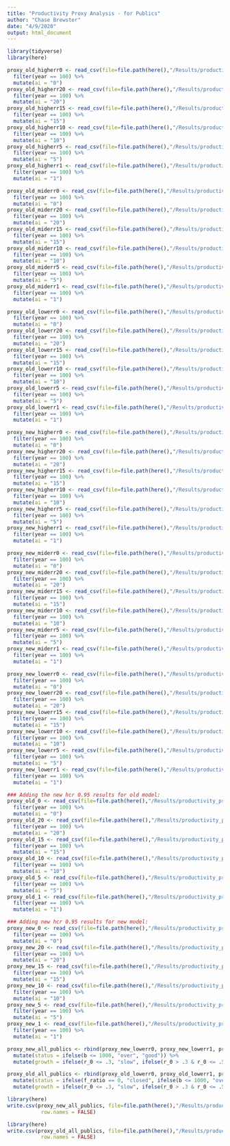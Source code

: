 ```yaml
---
title: "Productivity Proxy Analysis - for Publics"
author: "Chase Brewster"
date: "4/9/2020"
output: html_document
---
```


```r
library(tidyverse)
library(here)

proxy_old_higherr0 <- read_csv(file=file.path(here(),"/Results/productivity_proxy/for_publics/old_model/higherror/proxy_old_higherr0.csv")) %>% 
  filter(year == 100) %>% 
  mutate(ai = "0")
proxy_old_higherr20 <- read_csv(file=file.path(here(),"/Results/productivity_proxy/for_publics/old_model/higherror/proxy_old_higherr20.csv")) %>% 
  filter(year == 100) %>% 
  mutate(ai = "20")
proxy_old_higherr15 <- read_csv(file=file.path(here(),"/Results/productivity_proxy/for_publics/old_model/higherror/proxy_old_higherr15.csv")) %>% 
  filter(year == 100) %>% 
  mutate(ai = "15")
proxy_old_higherr10 <- read_csv(file=file.path(here(),"/Results/productivity_proxy/for_publics/old_model/higherror/proxy_old_higherr10.csv")) %>% 
  filter(year == 100) %>% 
  mutate(ai = "10")
proxy_old_higherr5 <- read_csv(file=file.path(here(),"/Results/productivity_proxy/for_publics/old_model/higherror/proxy_old_higherr5.csv")) %>% 
  filter(year == 100) %>% 
  mutate(ai = "5")
proxy_old_higherr1 <- read_csv(file=file.path(here(),"/Results/productivity_proxy/for_publics/old_model/higherror/proxy_old_higherr1.csv")) %>% 
  filter(year == 100) %>% 
  mutate(ai = "1")

proxy_old_miderr0 <- read_csv(file=file.path(here(),"/Results/productivity_proxy/for_publics/old_model/miderror/proxy_old_miderr0.csv")) %>% 
  filter(year == 100) %>% 
  mutate(ai = "0")
proxy_old_miderr20 <- read_csv(file=file.path(here(),"/Results/productivity_proxy/for_publics/old_model/miderror/proxy_old_miderr20.csv")) %>% 
  filter(year == 100) %>% 
  mutate(ai = "20")
proxy_old_miderr15 <- read_csv(file=file.path(here(),"/Results/productivity_proxy/for_publics/old_model/miderror/proxy_old_miderr15.csv")) %>% 
  filter(year == 100) %>% 
  mutate(ai = "15")
proxy_old_miderr10 <- read_csv(file=file.path(here(),"/Results/productivity_proxy/for_publics/old_model/miderror/proxy_old_miderr10.csv")) %>% 
  filter(year == 100) %>% 
  mutate(ai = "10")
proxy_old_miderr5 <- read_csv(file=file.path(here(),"/Results/productivity_proxy/for_publics/old_model/miderror/proxy_old_miderr5.csv")) %>% 
  filter(year == 100) %>% 
  mutate(ai = "5")
proxy_old_miderr1 <- read_csv(file=file.path(here(),"/Results/productivity_proxy/for_publics/old_model/miderror/proxy_old_miderr1.csv")) %>% 
  filter(year == 100) %>% 
  mutate(ai = "1")

proxy_old_lowerr0 <- read_csv(file=file.path(here(),"/Results/productivity_proxy/for_publics/old_model/lowerror/proxy_old_lowerr0.csv")) %>% 
  filter(year == 100) %>% 
  mutate(ai = "0")
proxy_old_lowerr20 <- read_csv(file=file.path(here(),"/Results/productivity_proxy/for_publics/old_model/lowerror/proxy_old_lowerr20.csv")) %>% 
  filter(year == 100) %>% 
  mutate(ai = "20")
proxy_old_lowerr15 <- read_csv(file=file.path(here(),"/Results/productivity_proxy/for_publics/old_model/lowerror/proxy_old_lowerr15.csv")) %>% 
  filter(year == 100) %>% 
  mutate(ai = "15")
proxy_old_lowerr10 <- read_csv(file=file.path(here(),"/Results/productivity_proxy/for_publics/old_model/lowerror/proxy_old_lowerr10.csv")) %>% 
  filter(year == 100) %>% 
  mutate(ai = "10")
proxy_old_lowerr5 <- read_csv(file=file.path(here(),"/Results/productivity_proxy/for_publics/old_model/lowerror/proxy_old_lowerr5.csv")) %>% 
  filter(year == 100) %>% 
  mutate(ai = "5")
proxy_old_lowerr1 <- read_csv(file=file.path(here(),"/Results/productivity_proxy/for_publics/old_model/lowerror/proxy_old_lowerr1.csv")) %>% 
  filter(year == 100) %>% 
  mutate(ai = "1")

proxy_new_higherr0 <- read_csv(file=file.path(here(),"/Results/productivity_proxy/for_publics/new_model/higherror/proxy_new_higherr0.csv")) %>% 
  filter(year == 100) %>% 
  mutate(ai = "0")
proxy_new_higherr20 <- read_csv(file=file.path(here(),"/Results/productivity_proxy/for_publics/new_model/higherror/proxy_new_higherr20.csv")) %>% 
  filter(year == 100) %>% 
  mutate(ai = "20")
proxy_new_higherr15 <- read_csv(file=file.path(here(),"/Results/productivity_proxy/for_publics/new_model/higherror/proxy_new_higherr15.csv")) %>% 
  filter(year == 100) %>% 
  mutate(ai = "15")
proxy_new_higherr10 <- read_csv(file=file.path(here(),"/Results/productivity_proxy/for_publics/new_model/higherror/proxy_new_higherr10.csv")) %>% 
  filter(year == 100) %>% 
  mutate(ai = "10")
proxy_new_higherr5 <- read_csv(file=file.path(here(),"/Results/productivity_proxy/for_publics/new_model/higherror/proxy_new_higherr5.csv")) %>% 
  filter(year == 100) %>% 
  mutate(ai = "5")
proxy_new_higherr1 <- read_csv(file=file.path(here(),"/Results/productivity_proxy/for_publics/new_model/higherror/proxy_new_higherr1.csv")) %>% 
  filter(year == 100) %>% 
  mutate(ai = "1")

proxy_new_miderr0 <- read_csv(file=file.path(here(),"/Results/productivity_proxy/for_publics/new_model/miderror/proxy_new_miderr0.csv")) %>% 
  filter(year == 100) %>% 
  mutate(ai = "0")
proxy_new_miderr20 <- read_csv(file=file.path(here(),"/Results/productivity_proxy/for_publics/new_model/miderror/proxy_new_miderr20.csv")) %>% 
  filter(year == 100) %>% 
  mutate(ai = "20")
proxy_new_miderr15 <- read_csv(file=file.path(here(),"/Results/productivity_proxy/for_publics/new_model/miderror/proxy_new_miderr15.csv")) %>% 
  filter(year == 100) %>% 
  mutate(ai = "15")
proxy_new_miderr10 <- read_csv(file=file.path(here(),"/Results/productivity_proxy/for_publics/new_model/miderror/proxy_new_miderr10.csv")) %>% 
  filter(year == 100) %>% 
  mutate(ai = "10")
proxy_new_miderr5 <- read_csv(file=file.path(here(),"/Results/productivity_proxy/for_publics/new_model/miderror/proxy_new_miderr5.csv")) %>% 
  filter(year == 100) %>% 
  mutate(ai = "5")
proxy_new_miderr1 <- read_csv(file=file.path(here(),"/Results/productivity_proxy/for_publics/new_model/miderror/proxy_new_miderr1.csv")) %>% 
  filter(year == 100) %>% 
  mutate(ai = "1")

proxy_new_lowerr0 <- read_csv(file=file.path(here(),"/Results/productivity_proxy/for_publics/new_model/lowerror/proxy_new_lowerr0.csv")) %>% 
  filter(year == 100) %>% 
  mutate(ai = "0")
proxy_new_lowerr20 <- read_csv(file=file.path(here(),"/Results/productivity_proxy/for_publics/new_model/lowerror/proxy_new_lowerr20.csv")) %>% 
  filter(year == 100) %>% 
  mutate(ai = "20")
proxy_new_lowerr15 <- read_csv(file=file.path(here(),"/Results/productivity_proxy/for_publics/new_model/lowerror/proxy_new_lowerr15.csv")) %>% 
  filter(year == 100) %>% 
  mutate(ai = "15")
proxy_new_lowerr10 <- read_csv(file=file.path(here(),"/Results/productivity_proxy/for_publics/new_model/lowerror/proxy_new_lowerr10.csv")) %>% 
  filter(year == 100) %>% 
  mutate(ai = "10")
proxy_new_lowerr5 <- read_csv(file=file.path(here(),"/Results/productivity_proxy/for_publics/new_model/lowerror/proxy_new_lowerr5.csv")) %>% 
  filter(year == 100) %>% 
  mutate(ai = "5")
proxy_new_lowerr1 <- read_csv(file=file.path(here(),"/Results/productivity_proxy/for_publics/new_model/lowerror/proxy_new_lowerr1.csv")) %>% 
  filter(year == 100) %>% 
  mutate(ai = "1")

### Adding the new hcr 0.95 results for old model:
proxy_old_0 <- read_csv(file=file.path(here(),"/Results/productivity_proxy/for_publics/old_model/hcr_0.95_allerr/proxy_old_0.csv")) %>% 
  filter(year == 100) %>% 
  mutate(ai = "0")
proxy_old_20 <- read_csv(file=file.path(here(),"/Results/productivity_proxy/for_publics/old_model/hcr_0.95_allerr/proxy_old_20.csv")) %>% 
  filter(year == 100) %>% 
  mutate(ai = "20")
proxy_old_15 <- read_csv(file=file.path(here(),"/Results/productivity_proxy/for_publics/old_model/hcr_0.95_allerr/proxy_old_15.csv")) %>% 
  filter(year == 100) %>% 
  mutate(ai = "15")
proxy_old_10 <- read_csv(file=file.path(here(),"/Results/productivity_proxy/for_publics/old_model/hcr_0.95_allerr/proxy_old_10.csv")) %>% 
  filter(year == 100) %>% 
  mutate(ai = "10")
proxy_old_5 <- read_csv(file=file.path(here(),"/Results/productivity_proxy/for_publics/old_model/hcr_0.95_allerr/proxy_old_5.csv")) %>% 
  filter(year == 100) %>% 
  mutate(ai = "5")
proxy_old_1 <- read_csv(file=file.path(here(),"/Results/productivity_proxy/for_publics/old_model/hcr_0.95_allerr/proxy_old_1.csv")) %>% 
  filter(year == 100) %>% 
  mutate(ai = "1")

### Adding new hcr 0.95 results for new model:
proxy_new_0 <- read_csv(file=file.path(here(),"/Results/productivity_proxy/for_publics/new_model/hcr_0.95_allerr/proxy_new_0.csv")) %>% 
  filter(year == 100) %>% 
  mutate(ai = "0")
proxy_new_20 <- read_csv(file=file.path(here(),"/Results/productivity_proxy/for_publics/new_model/hcr_0.95_allerr/proxy_new_20.csv")) %>% 
  filter(year == 100) %>% 
  mutate(ai = "20")
proxy_new_15 <- read_csv(file=file.path(here(),"/Results/productivity_proxy/for_publics/new_model/hcr_0.95_allerr/proxy_new_15.csv")) %>% 
  filter(year == 100) %>% 
  mutate(ai = "15")
proxy_new_10 <- read_csv(file=file.path(here(),"/Results/productivity_proxy/for_publics/new_model/hcr_0.95_allerr/proxy_new_10.csv")) %>% 
  filter(year == 100) %>% 
  mutate(ai = "10")
proxy_new_5 <- read_csv(file=file.path(here(),"/Results/productivity_proxy/for_publics/new_model/hcr_0.95_allerr/proxy_new_5.csv")) %>% 
  filter(year == 100) %>% 
  mutate(ai = "5")
proxy_new_1 <- read_csv(file=file.path(here(),"/Results/productivity_proxy/for_publics/new_model/hcr_0.95_allerr/proxy_new_1.csv")) %>% 
  filter(year == 100) %>% 
  mutate(ai = "1")
```

```r

proxy_new_all_publics <- rbind(proxy_new_lowerr0, proxy_new_lowerr1, proxy_new_lowerr10, proxy_new_lowerr15, proxy_new_lowerr20, proxy_new_lowerr5, proxy_new_miderr0, proxy_new_miderr1, proxy_new_miderr10, proxy_new_miderr15, proxy_new_miderr20, proxy_new_miderr5, proxy_new_higherr0, proxy_new_higherr1, proxy_new_higherr10, proxy_new_higherr15, proxy_new_higherr20, proxy_new_higherr5, proxy_new_0, proxy_new_1, proxy_new_5, proxy_new_10, proxy_new_15, proxy_new_20) %>% 
  mutate(status = ifelse(b <= 1000, "over", "good")) %>% 
  mutate(growth = ifelse(r_0 <= .3, "slow", ifelse(r_0 > .3 & r_0 <= .5, "medium", "fast")))

proxy_old_all_publics <- rbind(proxy_old_lowerr0, proxy_old_lowerr1, proxy_old_lowerr10, proxy_old_lowerr15, proxy_old_lowerr20, proxy_old_lowerr5, proxy_old_miderr0, proxy_old_miderr1, proxy_old_miderr10, proxy_old_miderr15, proxy_old_miderr20, proxy_old_miderr5, proxy_old_higherr0, proxy_old_higherr1, proxy_old_higherr10, proxy_old_higherr15, proxy_old_higherr20, proxy_old_higherr5, proxy_old_0, proxy_old_1, proxy_old_5, proxy_old_10, proxy_old_15, proxy_old_20) %>% 
  mutate(status = ifelse(f_ratio == 0, "closed", ifelse(b <= 1000, "over", "good"))) %>% 
  mutate(growth = ifelse(r_0 <= .3, "slow", ifelse(r_0 > .3 & r_0 <= .5, "medium", "fast")))


```

```r
library(here)
write.csv(proxy_new_all_publics, file=file.path(here(),"/Results/productivity_proxy/for_publics/new_model/proxy_new_all_publics.csv"),
           row.names = FALSE)

library(here)
write.csv(proxy_old_all_publics, file=file.path(here(),"/Results/productivity_proxy/for_publics/old_model/proxy_old_all_publics.csv"),
           row.names = FALSE)
```

